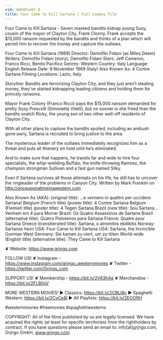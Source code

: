 ```yaml
---
vid: mbE4Fse6t-0
title: Four Came to Kill Sartana | Full Cowboy Film
---
```


Four Came to Kill Sartana - Seven masked bandits kidnap young Susy, cousin of the mayor of Clayton City, Frank Clonny. Frank accepts the $15,000 ransom requested by the bandits and thinks of a plan which will permit him to recover the money and capture the outlaws. 

Four Came to Kill Sartana (1969)
Director: Demofilo Fidani (as Miles Deem)
Writers: Demofilo Fidani (story), Demofilo Fidani
Stars: Jeff Cameron, Franco Ricci, Benito Pacifico
Genres: Western 
Country: Italy
Language: English
Release Date: 9 November 1969 (Italy) 
Also Known As: 4 Contre Sartana 
Filming Locations: Lazio, Italy 

Storyline:
Bandits are terrorizing Clayton City, and they just aren’t stealing money, they’ve started kidnapping leading citizens and holding them for princely ransoms.

Mayor Frank Colony (Franco Ricci) pays the $15,000 ransom demanded for pretty Susy Prescott (Simonetta Vitelli), but no sooner is she freed than the bandits snatch Ricky, the young son of two other well-off residents of Clayton City.

With all other plans to capture the bandits spoiled, including an ambush gone awry, Sartana is recruited to bring justice to the area.

The mysterious leader of the outlaws immediately recognizes him as a threat and puts all thievery on hold until he’s eliminated.

And to make sure that happens, he travels far and wide to hire four specialists, the whip-wielding Buffalo, the knife-throwing Ramirez, the champion strongman Sullivan and a fast gun named Silky.

Even if Sartana survives all those attempts on his life, he still has to uncover the ringleader of the problems in Canyon City. Written by Mark Franklin on http://onceuponatimeinawestern.com

Also Known As (AKA):
(original title): ...e vennero in quattro per uccidere Sartana!
Belgium (French title) (poster title): 4 Contre Sartana
Belgium (Flemish title) (poster title): 4 Tegen Sartana
Brazil (new title): Sou Sartana... Venham em 4 para Morrer
Brazil: Os Quatro Assassinos de Sartana
Brazil (alternative title): Quatro Pistoleiros para Sartana
France: Quatre pour Sartana
Greece (transliterated title): Sartana, o atromitos ekdikitis
Norway: Sartanas hevn
USA: Four Came to Kill Sartana
USA: Sartana, the Invincible Gunman
West Germany: Sie kamen zu viert, um zu töten
World-wide (English title) (alternative title): They Came to Kill Sartana

✘ Website: https://www.grjngo.com

FOLLOW US!
✘ Instagram - https://www.instagram.com/grjngo_westernmovies
✘ Twitter - https://twitter.com/Grjngo_com

SUPPORT US!
✘ Membership - https://bit.ly/2V63h4q
✘ Merchandise - https://bit.ly/2FLB0sV

MORE WESTERN MOVIES! 
► Classics: https://bit.ly/2CBLt8c 
► Spaghetti Western: https://bit.ly/2CyCe8I 
► All Playlists: https://bit.ly/2EOOfIH 

#westernmovies #freemovies #spaghettiwesterns

COPYRIGHT: All of the films published by us are legally licensed. We have acquired the rights (at least for specific territories) from the rightholders by contract. If you have questions please send an email to: info[at]grjngo.com, Grjngo GmbH, www.grjngo.com.